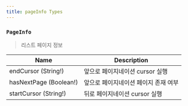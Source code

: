 ```yaml
---
title: pageInfo Types
---
```



### `PageInfo`
> 리스트 페이지 정보 

| Name | Description |
| -------- | -------- | 
| endCursor (String!)  | 앞으로 페이지네이션 cursor 실행    | 
| hasNextPage (Boolean!)  | 앞으로 페이지네이션 페이지 존재 여부 | 
| startCursor (String!)  | 뒤로 페이지네이션 cursor 실행 | 
